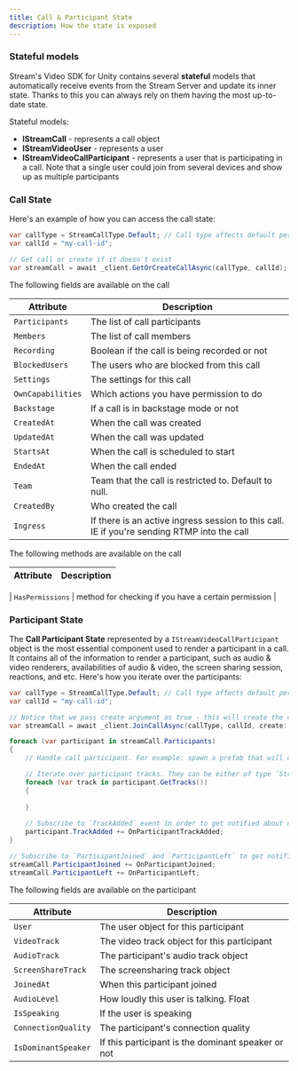 ```yaml
---
title: Call & Participant State
description: How the state is exposed
---
```


### Stateful models

Stream's Video SDK for Unity contains several **stateful** models that automatically receive events from the Stream Server and update its inner state. Thanks to this you can always rely on them having the most up-to-date state.

Stateful models:
* **IStreamCall** - represents a call object
* **IStreamVideoUser** - represents a user
* **IStreamVideoCallParticipant** - represents a user that is participating in a call. Note that a single user could join from several devices and show up as multiple participants

### Call State

Here's an example of how you can access the call state:

```csharp
var callType = StreamCallType.Default; // Call type affects default permissions
var callId = "my-call-id";

// Get call or create if it doesn't exist
var streamCall = await _client.GetOrCreateCallAsync(callType, callId);
```

The following fields are available on the call

| Attribute | Description |
| --- | --- |
| `Participants` | The list of call participants |
| `Members` | The list of call members |
| `Recording` | Boolean if the call is being recorded or not |
| `BlockedUsers` | The users who are blocked from this call |
| `Settings` | The settings for this call |
| `OwnCapabilities` | Which actions you have permission to do |
| `Backstage` | If a call is in backstage mode or not |
| `CreatedAt` | When the call was created |
| `UpdatedAt` | When the call was updated |
| `StartsAt` | When the call is scheduled to start |
| `EndedAt` | When the call ended |
| `Team` | Team that the call is restricted to. Default to null. |
| `CreatedBy` | Who created the call |
| `Ingress` | If there is an active ingress session to this call. IE if you're sending RTMP into the call |

The following methods are available on the call

| Attribute | Description |
| --- | --- |

| `HasPermissions` | method for checking if you have a certain permission |


### Participant State

The **Call Participant State** represented by a `IStreamVideoCallParticipant` object is the most essential component used to render a participant in a call. It contains all of the information to render a participant, such as audio & video renderers, availabilities of audio & video, the screen sharing session, reactions, and etc. Here's how you iterate over the participants:

```csharp
var callType = StreamCallType.Default; // Call type affects default permissions
var callId = "my-call-id";

// Notice that we pass create argument as true - this will create the call if it doesn't already exist
var streamCall = await _client.JoinCallAsync(callType, callId, create: true, ring: false, notify: false);

foreach (var participant in streamCall.Participants)
{
    // Handle call participant. For example: spawn a prefab that will contain RawImage to show the video and an AudioSource to play the audio

    // Iterate over participant tracks. They can be either of type `StreamVideoTrack` or `StreamAudioTrack`
    foreach (var track in participant.GetTracks())
    {
        
    }
    
    // Subscribe to `TrackAdded` event in order to get notified about new tracks added later
    participant.TrackAdded += OnParticipantTrackAdded;
}

// Subscribe to `ParticipantJoined` and `ParticipantLeft` to get notified when a new participant joins the call or a participant left the call
streamCall.ParticipantJoined += OnParticipantJoined; 
streamCall.ParticipantLeft += OnParticipantLeft; 
```

The following fields are available on the participant

| Attribute | Description |
| --- | --- |
| `User` | The user object for this participant |
| `VideoTrack` | The video track object for this participant |
| `AudioTrack` | The participant's audio track object |
| `ScreenShareTrack` | The screensharing track object |
| `JoinedAt` | When this participant joined |
| `AudioLevel` | How loudly this user is talking. Float |
| `IsSpeaking` | If the user is speaking |
| `ConnectionQuality` | The participant's connection quality |
| `IsDominantSpeaker` | If this participant is the dominant speaker or not |



